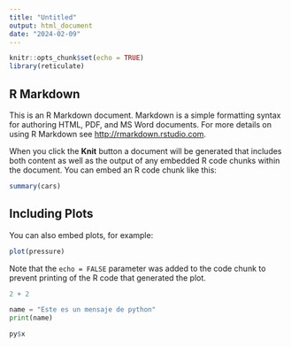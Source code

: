 ```yaml
---
title: "Untitled"
output: html_document
date: "2024-02-09"
---
```


```r
knitr::opts_chunk$set(echo = TRUE)
library(reticulate)
```

## R Markdown

This is an R Markdown document. Markdown is a simple formatting syntax for authoring HTML, PDF, and MS Word documents. For more details on using R Markdown see <http://rmarkdown.rstudio.com>.

When you click the **Knit** button a document will be generated that includes both content as well as the output of any embedded R code chunks within the document. You can embed an R code chunk like this:

```r
summary(cars)
```

## Including Plots

You can also embed plots, for example:

```r
plot(pressure)
```

Note that the `echo = FALSE` parameter was added to the code chunk to prevent printing of the R code that generated the plot.

```r
2 + 2 
```

```python
name = "Este es un mensaje de python"
print(name)
```


```r
py$x
```

